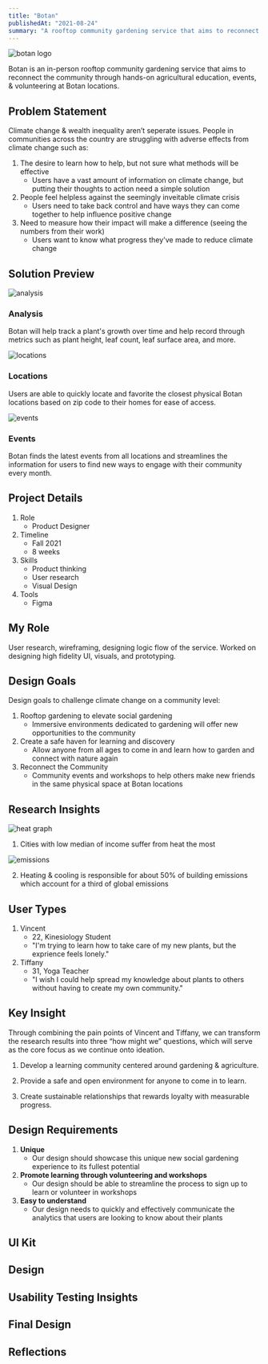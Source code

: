 ```yaml
---
title: "Botan"
publishedAt: "2021-08-24"
summary: "A rooftop community gardening service that aims to reconnect the community through hands-on agricultural education, events, & volunteering."
---
```


![botan logo](https://raw.githubusercontent.com/vector-y/mdx-portfolio/main/public/Botan%20Logo.png)

Botan is an in-person rooftop community gardening service that aims to reconnect the community through hands-on agricultural education, events, & volunteering at Botan locations.

## Problem Statement

Climate change & wealth inequality aren’t seperate issues. People in communities across the country are struggling with adverse effects from climate change such as:

1. The desire to learn how to help, but not sure what methods will be effective
   - Users have a vast amount of information on climate change, but putting their thoughts to action need a simple solution
2. People feel helpless against the seemingly inveitable climate crisis
   - Users need to take back control and have ways they can come together to help influence positive change
3. Need to measure how their impact will make a difference (seeing the numbers from their work)
   - Users want to know what progress they've made to reduce climate change

## Solution Preview

![analysis](https://raw.githubusercontent.com/vector-y/mdx-portfolio/main/public/MacBook%20Pro%2014%20Analysis.png)

### Analysis

Botan will help track a plant's growth over time and help record through metrics such as plant height, leaf count, leaf surface area, and more.

![locations](https://raw.githubusercontent.com/vector-y/mdx-portfolio/main/public/MacBook%20Pro%2014%20Locations.png)

### Locations

Users are able to quickly locate and favorite the closest physical Botan locations based on zip code to their homes for ease of access.

![events](https://raw.githubusercontent.com/vector-y/mdx-portfolio/main/public/MacBook%20Pro%2014%20Events.png)

### Events

Botan finds the latest events from all locations and streamlines the information for users to find new ways to engage with their community every month.

## Project Details

1. Role
   - Product Designer
2. Timeline
   - Fall 2021
   - 8 weeks
3. Skills
   - Product thinking
   - User research
   - Visual Design
4. Tools
   - Figma

## My Role

User research, wireframing, designing logic flow of the service. Worked on designing high fidelity UI, visuals, and prototyping.

## Design Goals

Design goals to challenge climate change on a community level:

1. Rooftop gardening to elevate social gardening
   - Immersive environments dedicated to gardening will offer new opportunities to the community
2. Create a safe haven for learning and discovery
   - Allow anyone from all ages to come in and learn how to garden and connect with nature again
3. Reconnect the Community
   - Community events and workshops to help others make new friends in the same physical space at Botan locations

## Research Insights

![heat graph](https://raw.githubusercontent.com/vector-y/mdx-portfolio/main/public/heat%20data.png)

1. Cities with low median of income suffer from heat the most

![emissions](https://raw.githubusercontent.com/vector-y/mdx-portfolio/main/public/building%20emissions.png)

2. Heating & cooling is responsible for about 50% of building emissions which account for a third of global emissions

## User Types

1. Vincent
   - 22, Kinesiology Student
   - "I'm trying to learn how to take care of my new plants, but the exprience feels lonely."
2. Tiffany
   - 31, Yoga Teacher
   - "I wish I could help spread my knowledge about plants to others without having to create my own community."

## Key Insight

Through combining the pain points of Vincent and Tiffany, we can transform the research results into three “how might we” questions, which will serve as the core focus as we continue onto ideation.

1. Develop a learning community centered around gardening & agriculture.

2. Provide a safe and open environment for anyone to come in to learn.

3. Create sustainable relationships that rewards loyalty with measurable progress.

## Design Requirements

1. **Unique**
   - Our design should showcase this unique new social gardening experience to its fullest potential
2. **Promote learning through volunteering and workshops**
   - Our design should be able to streamline the process to sign up to learn or volunteer in workshops
3. **Easy to understand**
   - Our design needs to quickly and effectively communicate the analytics that users are looking to know about their plants

## UI Kit

## Design

## Usability Testing Insights

## Final Design

## Reflections
